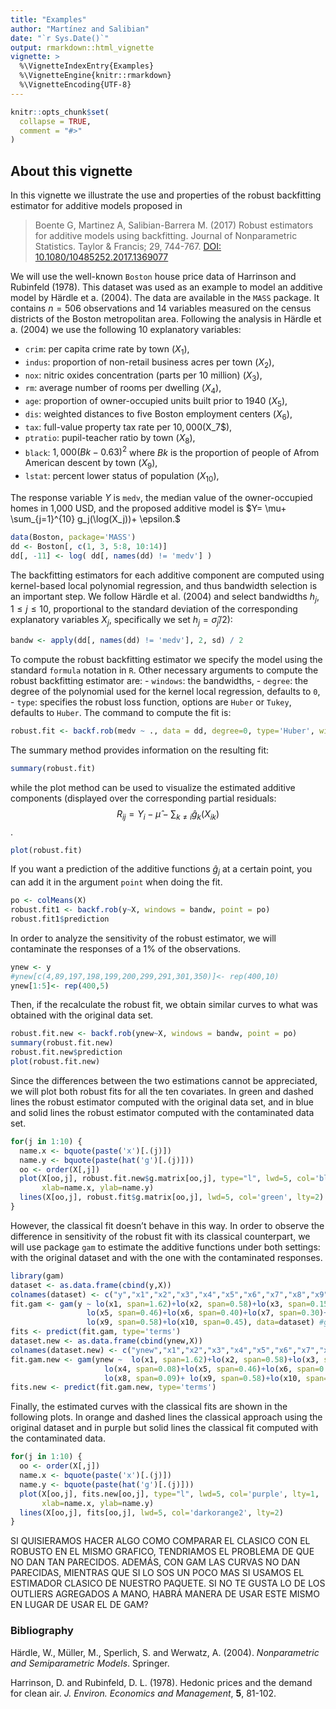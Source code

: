 ```yaml
---
title: "Examples"
author: "Martínez and Salibian"
date: "`r Sys.Date()`"
output: rmarkdown::html_vignette
vignette: >
  %\VignetteIndexEntry{Examples}
  %\VignetteEngine{knitr::rmarkdown}
  %\VignetteEncoding{UTF-8}
---
```


```r
knitr::opts_chunk$set(
  collapse = TRUE,
  comment = "#>"
)
```
## About this vignette

In this vignette we illustrate the use and properties of the
robust backfitting estimator for additive models proposed in 

> Boente G, Martinez A, Salibian-Barrera M. (2017) Robust estimators for additive models using backfitting. Journal of Nonparametric Statistics. Taylor & Francis; 29, 744-767. [DOI: 10.1080/10485252.2017.1369077](https://doi.org/10.1080/10485252.2017.1369077)


<!-- The `R` package `RBF` (available on CRAN [here](https://cran.r-project.org/package=RBF))  -->
<!-- implements the robust back-fitting algorithm as proposed by -->
<!-- Boente, Martinez and Salibian-Barrera  in  -->

<!-- This repository contains a development version of `RBF` -->
<!-- which may differ slightly from the one available on CRAN -->
<!-- (until the CRAN version is updated appropriately).  -->

<!-- The package in this repository can be installed from within `R` by using the following code (assuming the [devtools](https://cran.r-project.org/package=devtools)) package is available: -->
<!-- ```R -->
<!-- devtools::install_github("msalibian/RBF") -->
<!-- ``` -->
<!-- and charged in the `R` session by the following command -->
<!-- ```{r library} -->
<!-- library("RBF") -->
<!-- ``` -->
<!-- Now that the `R` package is downloaded, we can now start to see how this procedure works. -->

We will use the well-known `Boston` house price data of Harrinson and Rubinfeld (1978). This dataset was used as an example to model an additive model by Härdle et a. (2004). The data are available in the `MASS` package. It contains $n=506$ observations and 14 variables measured on the census districts of the Boston metropolitan area. Following the analysis in Härdle et a. (2004) we use the following 10 explanatory variables:

- `crim`: per capita crime rate by town ($X_1$),
- `indus`: proportion of non-retail business acres per town ($X_2$),
- `nox`: nitric oxides concentration (parts per 10 million) ($X_3$),
- `rm`: average number of rooms per dwelling ($X_4$),
- `age`: proportion of owner-occupied units built prior to 1940 ($X_5$),
- `dis`: weighted distances to five Boston employment centers ($X_6$),
- `tax`: full-value property tax rate per $10,000 ($X_7$),
- `ptratio`: pupil-teacher ratio by town ($X_8$),
- `black`: $1,000(Bk-0.63)^2$ where $Bk$ is the proportion of people of Afrom American descent by town ($X_9$),
- `lstat`: percent lower status of population ($X_{10}$),

The response variable $Y$ is `medv`, the median value of the owner-occupied homes in 1,000 USD, and the proposed  additive model is
$Y= \mu+ \sum_{j=1}^{10} g_j(\log(X_j))+ \epsilon.$

```r
data(Boston, package='MASS')
dd <- Boston[, c(1, 3, 5:8, 10:14)]
dd[, -11] <- log( dd[, names(dd) != 'medv'] )
```

The backfitting estimators for each additive component are 
computed using kernel-based local polynomial regression, and thus 
bandwidth selection is an important step. We follow 
Härdle et al. (2004) and select bandwidths $h_j$, $1 \le j \le 10$, 
proportional to the standard deviation of the corresponding
explanatory variables $X_j$, specifically we set 
$h_j = \hat{\sigma}_j / 2$):
```r
bandw <- apply(dd[, names(dd) != 'medv'], 2, sd) / 2
```
To compute the robust backfitting estimator we specify the model using the
standard `formula` notation in `R`. Other necessary arguments to compute
the robust backfitting estimator are:
- `windows`: the bandwidths,
- `degree`: the degree of the  polynomial used for the kernel local regression, defaults to `0`,
- `type`: specifies the robust loss function, options are `Huber` or `Tukey`, defaults to `Huber`.
The command to compute the fit is:
```r
robust.fit <- backf.rob(medv ~ ., data = dd, degree=0, type='Huber', windows=bandw)
```
The summary method provides information on the resulting fit: 
```r
summary(robust.fit)
```
while the plot method can be used to visualize the estimated 
additive components (displayed over the corresponding partial
residuals: $$R_{ij}=Y_i-\hat{\mu}-\sum_{k\neq i}\hat{g}_k(X_{ik})$$. 
```r
plot(robust.fit)
```

If you want a prediction of the additive functions $\hat{g}_j$ at a certain point, you can add it in the argument `point` when doing the fit.
```r
po <- colMeans(X)
robust.fit1 <- backf.rob(y~X, windows = bandw, point = po)
robust.fit1$prediction
```

In order to analyze the sensitivity of the robust estimator, we will contaminate the responses of a 1% of the observations.
```r
ynew <- y
#ynew[c(4,89,197,198,199,200,299,291,301,350)]<- rep(400,10)
ynew[1:5]<- rep(400,5)
```
Then, if the recalculate the robust fit, we obtain similar curves to what was obtained with the original data set.
```r
robust.fit.new <- backf.rob(ynew~X, windows = bandw, point = po)
summary(robust.fit.new)
robust.fit.new$prediction
plot(robust.fit.new)
```

Since the differences between the two estimations cannot be appreciated, we will plot both robust fits for all the ten covariates. In green and dashed lines the robust estimator computed with the original data set, and in blue and solid lines the robust estimator computed with the contaminated data set.

```r
for(j in 1:10) {
  name.x <- bquote(paste('x')[.(j)]) 
  name.y <- bquote(paste(hat('g')[.(j)]))
  oo <- order(X[,j])
  plot(X[oo,j], robust.fit.new$g.matrix[oo,j], type="l", lwd=5, col='blue', lty=1, 
       xlab=name.x, ylab=name.y)
  lines(X[oo,j], robust.fit$g.matrix[oo,j], lwd=5, col='green', lty=2)
}
```

However, the classical fit doesn't behave in this way. In order to observe the difference in sensitivity of the robust fit with its classical counterpart, we will use package `gam` to estimate the additive functions under both settings: with the original dataset and with the one with the contaminated responses.

```r
library(gam)
dataset <- as.data.frame(cbind(y,X))
colnames(dataset) <- c("y","x1","x2","x3","x4","x5","x6","x7","x8","x9","x10")
fit.gam <- gam(y ~ lo(x1, span=1.62)+lo(x2, span=0.58)+lo(x3, span=0.15)+lo(x4, span=0.08)+
                 lo(x5, span=0.46)+lo(x6, span=0.40)+lo(x7, span=0.30)+lo(x8, span=0.09)+
                 lo(x9, span=0.58)+lo(x10, span=0.45), data=dataset) #gam(y ~ lo(x1, span=2.16)+lo(x2, span=0.78)+lo(x3, span=0.20)+lo(x4, span=0.12)+ lo(x5, span=0.62)+lo(x6, span=0.54)+lo(x7, span=0.40)+lo(x8, span=0.12)+ lo(x9, span=0.77)+lo(x10, span=0.60) , data=dataset)
fits <- predict(fit.gam, type='terms')
dataset.new <- as.data.frame(cbind(ynew,X))
colnames(dataset.new) <- c("ynew","x1","x2","x3","x4","x5","x6","x7","x8","x9","x10")
fit.gam.new <- gam(ynew ~  lo(x1, span=1.62)+lo(x2, span=0.58)+lo(x3, span=0.15)+
                     lo(x4, span=0.08)+lo(x5, span=0.46)+lo(x6, span=0.40)+lo(x7, span=0.30)+
                     lo(x8, span=0.09)+ lo(x9, span=0.58)+lo(x10, span=0.45), data=dataset.new)
fits.new <- predict(fit.gam.new, type='terms')
```

Finally, the estimated curves with the classical fits are shown in the following plots. In orange and dashed lines the classical approach using the original dataset and in purple but solid lines the classical fit computed with the contaminated data.
```r
for(j in 1:10) {
  oo <- order(X[,j])
  name.x <- bquote(paste('x')[.(j)])
  name.y <- bquote(paste(hat('g')[.(j)]))
  plot(X[oo,j], fits.new[oo,j], type="l", lwd=5, col='purple', lty=1, 
       xlab=name.x, ylab=name.y)
  lines(X[oo,j], fits[oo,j], lwd=5, col='darkorange2', lty=2)
}
```


SI QUISIERAMOS HACER ALGO COMO COMPARAR EL CLASICO CON EL ROBUSTO EN EL MISMO GRAFICO, TENDRIAMOS EL PROBLEMA DE QUE NO DAN TAN PARECIDOS. ADEMÁS, CON GAM LAS CURVAS NO DAN PARECIDAS, MIENTRAS QUE SI LO SOS UN POCO MAS SI USAMOS EL ESTIMADOR CLASICO DE NUESTRO PAQUETE. SI NO TE GUSTA LO DE LOS OUTLIERS AGREGADOS A MANO, HABRÁ MANERA DE USAR ESTE MISMO EN LUGAR DE USAR EL DE GAM?

### Bibliography

Härdle, W., Müller, M., Sperlich, S. and Werwatz, A. (2004). *Nonparametric and Semiparametric Models*. Springer.

Harrinson, D. and Rubinfeld, D. L. (1978). Hedonic prices and the demand for clean air. *J. Environ. Economics and Management*, **5**, 81-102.
